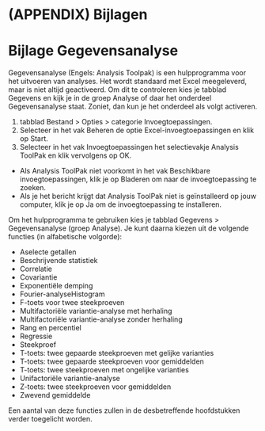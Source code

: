 # (APPENDIX) Bijlagen {-}

# Bijlage Gegevensanalyse {#app-toolpak}

Gegevensanalyse (Engels: Analysis Toolpak) is een hulpprogramma voor het uitvoeren van analyses. Het wordt standaard met Excel meegeleverd, maar is niet altijd geactiveerd. Om dit te controleren kies je tabblad Gegevens en kijk je in de groep Analyse of daar het onderdeel Gegevensanalyse staat. Zoniet, dan kun je het onderdeel als volgt activeren.

1.  tabblad Bestand \> Opties \> categorie Invoegtoepassingen.
2.  Selecteer in het vak Beheren de optie Excel-invoegtoepassingen en klik op Start.
3.  Selecteer in het vak Invoegtoepassingen het selectievakje Analysis ToolPak en klik vervolgens op OK.

-   Als Analysis ToolPak niet voorkomt in het vak Beschikbare invoegtoepassingen, klik je op Bladeren om naar de invoegtoepassing te zoeken.
-   Als je het bericht krijgt dat Analysis ToolPak niet is geïnstalleerd op jouw computer, klik je op Ja om de invoegtoepassing te installeren.

Om het hulpprogramma te gebruiken kies je tabblad Gegevens \> Gegevensanalyse (groep Analyse). Je kunt daarna kiezen uit de volgende functies (in alfabetische volgorde):

-   Aselecte getallen
-   Beschrijvende statistiek
-   Correlatie
-   Covariantie
-   Exponentiële demping
-   Fourier-analyseHistogram
-   F-toets voor twee steekproeven
-   Multifactoriële variantie-analyse met herhaling
-   Multifactoriële variantie-analyse zonder herhaling
-   Rang en percentiel
-   Regressie
-   Steekproef
-   T-toets: twee gepaarde steekproeven met gelijke varianties
-   T-toets: twee gepaarde steekproeven voor gemiddelden
-   T-toets: twee steekproeven met ongelijke varianties
-   Unifactoriële variantie-analyse
-   Z-toets: twee steekproeven voor gemiddelden
-   Zwevend gemiddelde

Een aantal van deze functies zullen in de desbetreffende hoofdstukken verder toegelicht worden.
